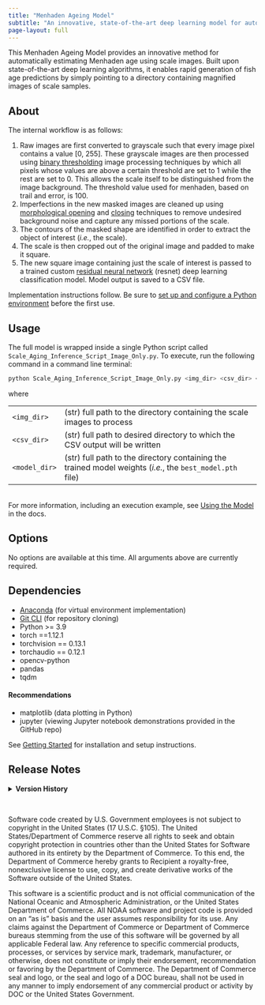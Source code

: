 ```yaml
---
title: "Menhaden Ageing Model"
subtitle: "An innovative, state-of-the-art deep learning model for automatically ageing menhaden samples using scale images"
page-layout: full
---
```


This Menhaden Ageing Model provides an innovative method for automatically estimating Menhaden age using scale images. Built upon state-of-the-art deep learning algorithms, it enables rapid generation of fish age predictions by simply pointing to a directory containing magnified images of scale samples.

## About

The internal workflow is as follows:

1. Raw images are first converted to grayscale such that every image pixel contains a value [0, 255]. These grayscale images are then processed using [binary thresholding](https://en.wikipedia.org/wiki/Thresholding_(image_processing)) image processing techniques by which all pixels whose values are above a certain threshold are set to 1 while the rest are set to 0. This allows the scale itself to be distinguished from the image background. The threshold value used for menhaden, based on trail and error, is 100.
2. Imperfections in the new masked images are cleaned up using [morphological opening](https://en.wikipedia.org/wiki/Opening_(morphology)) and [closing](https://en.wikipedia.org/wiki/Closing_(morphology)) techniques to remove undesired background noise and capture any missed portions of the scale.
3. The contours of the masked shape are identified in order to extract the object of interest (*i.e.*, the scale).
4. The scale is then cropped out of the original image and padded to make it square.
5. The new square image containing just the scale of interest is passed to a trained custom [residual neural network](https://en.wikipedia.org/wiki/Residual_neural_network) (resnet) deep learning classification model. Model output is saved to a CSV file.

Implementation instructions follow. Be sure to [set up and configure a Python environment](content/docs/setup.qmd) before the first use.

## Usage

The full model is wrapped inside a single Python script called `Scale_Aging_Inference_Script_Image_Only.py`. To execute, run the following command in a command line terminal:

```bash
python Scale_Aging_Inference_Script_Image_Only.py <img_dir> <csv_dir> <model_dir>
```

where

|               |                                                                                                       |
| :------------ | :---------------------------------------------------------------------------------------------------- |
| `<img_dir>`   | (str) full path to the directory containing the scale images to process                                   |
| `<csv_dir>`   | (str) full path to desired directory to which the CSV output will be written                          |
| `<model_dir>` | (str) full path to the directory containing the trained model weights (*i.e.*, the `best_model.pth` file) |

<br>
For more information, including an execution example, see [Using the Model](content/docs/usage.qmd) in the docs.

## Options

No options are available at this time. All arguments above are currently required.

## Dependencies

* [Anaconda](https://www.anaconda.com/) (for virtual environment implementation)
* [Git CLI](https://git-scm.com/downloads) (for repository cloning)
* Python >= 3.9
* torch ==1.12.1
* torchvision == 0.13.1
* torchaudio == 0.12.1
* opencv-python
* pandas
* tqdm

#### Recommendations

* matplotlib (data plotting in Python)
* jupyter (viewing Jupyter notebook demonstrations provided in the GitHub repo)

See [Getting Started](content/docs/setup.qmd) for installation and setup instructions.

## Release Notes

<details>
  <summary>
    <b> Version History </b>
  </summary>
  <ul>
    <li> <b>2025.0.1 (BETA)</b> (May 2025): Initial version for testing with the following functionality:
      <ul>
        <li> Run via command line with image, output, and model directories passed as required arguments </li>
      </ul>
  </ul>
</details>

<br>

:::{.callout-important title=License}
Software code created by U.S. Government employees is not subject to copyright in the United States (17 U.S.C. §105). The United States/Department of Commerce reserve all rights to seek and obtain copyright protection in countries other than the United States for Software authored in its entirety by the Department of Commerce. To this end, the Department of Commerce hereby grants to Recipient a royalty-free, nonexclusive license to use, copy, and create derivative works of the Software outside of the United States.
:::

:::{.callout-important title=Disclaimer}
This software is a scientific product and is not official communication of the National Oceanic and Atmospheric Administration, or the United States Department of Commerce. All NOAA software and project code is provided on an "as is" basis and the user assumes responsibility for its use. Any claims against the Department of Commerce or Department of Commerce bureaus stemming from the use of this software will be governed by all applicable Federal law. Any reference to specific commercial products, processes, or services by service mark, trademark, manufacturer, or otherwise, does not constitute or imply their endorsement, recommendation or favoring by the Department of Commerce. The Department of Commerce seal and logo, or the seal and logo of a DOC bureau, shall not be used in any manner to imply endorsement of any commercial product or activity by DOC or the United States Government.
:::
